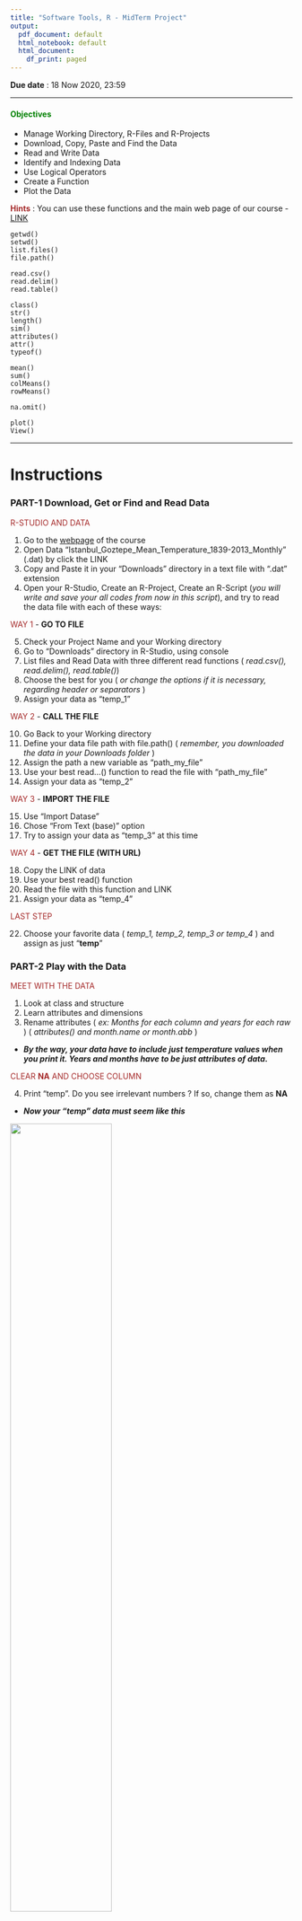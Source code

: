 ```yaml
---
title: "Software Tools, R - MidTerm Project"
output:
  pdf_document: default
  html_notebook: default
  html_document:
    df_print: paged
---
```


**Due date** : 18 Now 2020, 23:59

***

#### <span style="color:green">**Objectives**</span>

- Manage Working Directory, R-Files and R-Projects
- Download, Copy, Paste and Find the Data
- Read and Write Data
- Identify and Indexing Data
- Use Logical Operators
- Create a Function
- Plot the Data


<span style="color:brown">**Hints**</span> : You can use these functions and the main web page of our course - [LINK](https://emirtoker.github.io/Software_Tools_R_Github/r_language.html)

```
getwd()
setwd()
list.files()
file.path()

read.csv()
read.delim()
read.table()

class()
str()
length()
sim()
attributes()
attr()
typeof()

mean()
sum()
colMeans()
rowMeans()

na.omit()

plot()
View()
```

***

# **Instructions**

### **PART-1 Download, Get or Find and Read Data**

<span style="color:brown">R-STUDIO AND DATA</span>

1. Go to the [webpage](https://emirtoker.github.io/Software_Tools_R_Github/index.html) of the course
2. Open Data "Istanbul_Goztepe_Mean_Temperature_1839-2013_Monthly" (.dat) by click the LINK
3. Copy and Paste it in your "Downloads" directory in a text file with ".dat" extension
4. Open your R-Studio, Create an R-Project, Create an R-Script (*you will write and save your all codes from now in this script*), and try to read the data file with each of these ways:

<span style="color:brown">WAY 1</span> - **GO TO FILE**

5. Check your Project Name and your Working directory
6. Go to "Downloads" directory in R-Studio, using console
7. List files and Read Data with three different read functions ( *read.csv(), read.delim(), read.table()*)
8. Choose the best for you ( *or change the options if it is necessary, regarding header or separators* )
9. Assign your data as "temp_1"

<span style="color:brown">WAY 2</span> - **CALL THE FILE**

10. Go Back to your Working directory
11. Define your data file path with file.path() ( *remember, you downloaded the data in your Downloads folder* )
12. Assign the path a new variable as "path_my_file"
13. Use your best read...() function to read the file with "path_my_file"
14. Assign your data as "temp_2"

<span style="color:brown">WAY 3</span> - **IMPORT THE FILE**

15. Use "Import Datase"
16. Chose "From Text (base)" option
17. Try to assign your data as "temp_3" at this time

<span style="color:brown">WAY 4</span> - **GET THE FILE (WITH URL)**

18. Copy the LINK of data
19. Use your best read() function
20. Read the file with this function and LINK
21. Assign your data as "temp_4"

<span style="color:brown">LAST STEP</span>

22. Choose your favorite data ( *temp_1, temp_2, temp_3 or temp_4* ) and assign as just "**temp**"


### **PART-2 Play with the Data**

<span style="color:brown">MEET WITH THE DATA</span>

1. Look at class and structure
2. Learn attributes and dimensions
3. Rename attributes ( *ex: Months for each column and years for each raw* ) ( *attributes() and month.name or month.abb* )

* ***By the way, your data have to include just temperature values when you print it. Years and months have to be just attributes of data.***

<span style="color:brown">CLEAR **NA** AND CHOOSE COLUMN</span>

4. Print "temp". Do you see irrelevant numbers ? If so, change them as **NA**

* ***Now your "temp" data must seem like this***

![](temp.png){width=60%}

5. Delete rows which include NA ( *which() or na.omit()* )

* ***Now your "temp" data must seem like this***

![](temp1.png){width=60%}

6. Assign it as new "temp" again
7. Select summer season 
8. Assign it as "temp_summer" ( *three months*)


<span style="color:brown">USE LOGICAL OPERATORS</span>

9. Compare June and July: Find and print the years when June temperatures were **less than** July. ( *which()* )
10. Calculate mean temperature for each months (*you will probably need the* ***na.rm*** *(NA Remove)* *option* ) and assign it as "avg_month"
11. Print minimum and maximum values for "avg_month" and find which year and which month they were observed
12. Calculate the mean temperature for each years (*you will probably need the* ***na.rm*** *(NA Remove)* *option* ) "avg_year"
13. Calculate the mean temperature of all data and assign it as "avg_temp" and print it
13. Print the years of "avg_year" **which** are **greater than or equal to** "avg_temp"

<span style="color:brown">PLOT</span>

14. Plot temperature for June ( *for each year* ), add title and unit
15. Edit y-axis and x-axis label ( *to see which years are they* )
16. What about July and August ? Plot them on the same figure with June.
17. Is there any strangeness thing, what do you think ? Compare three plots
18. Plot "avg_month", make the type of line as "line" and colorful. What is reason of the *inverted V letter* shape
19. Plot "avg_year", make the line dashed line. What do you think 
20. Plot just temperature for just 1990 ( *my birth year* )

<span style="color:brown">THE LAST BUT NOT LEAST</span>

21. **Run these codes.** Can you explain what am I doing with my codes which were given below? What are these x-axis and y-axis in here? ( *which years or months are they?* ) What is the result of this figure, what do you see and what do you think? what do colors mean? Can you edit title and x-axis and y-axis labels?

```
plot(seq(1,12),  temp[142,1:12] , type = "l", col = "red")
lines(seq(1,12), temp[1,1:12]   , type = "l", col = "blue")
legend("topleft",c("blue","red"),fill=c("blue","red"))
abline(h = mean(colMeans(temp, na.rm = T)))
```
![](temp2.png){width=60%}


```
par(mfrow = c(2, 2))    #or try par(mfrow = c(4, 1))
plot(ylim = c(0,30), rowMeans(temp[,9:11])      , type="l", col="orange")
plot(ylim = c(0,30), rowMeans(temp[,c(12,1,2)]) , type="l", col="blue")
plot(ylim = c(0,30), rowMeans(temp[,3:5])       , type="l", col="green")
plot(ylim = c(0,30), rowMeans(temp[,6:8])       , type="l", col="red")
```

![](temp3.png){width=60%}



***

***For questions or problems, please use Ninova***

*Emir*

***




